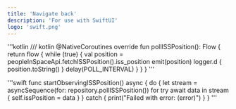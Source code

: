 ```yaml
---
title: 'Navigate back'
description: 'For use with SwiftUI'
logo: 'swift.png'
---
```


'''kotlin
/// kotlin
@NativeCoroutines
    override fun pollISSPosition(): Flow<IssPosition> {
        return flow {
            while (true) {
                val position = peopleInSpaceApi.fetchISSPosition().iss_position
                emit(position)
                logger.d { position.toString() }
                delay(POLL_INTERVAL)
            }
        }
    }
'''

'''swift
func startObservingISSPosition() async {
    do {
        let stream = asyncSequence(for: repository.pollISSPosition())
        for try await data in stream {
            self.issPosition = data
        }
    } catch {
        print("Failed with error: \(error)")
    }
}
'''